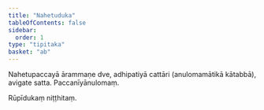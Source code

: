 ```yaml
---
title: "Nahetuduka"
tableOfContents: false
sidebar:
  order: 1
type: "tipitaka"
basket: "ab"
---
```



<DynamicBreadcrumb />

<Division number="132">

<Paragraph number="850">
Nahetupaccayā ārammaṇe dve, adhipatiyā cattāri (anulomamātikā kātabbā), avigate satta.

</Paragraph>
</Division>

<Paragraph number="851" type="center">
Paccanīyānulomaṃ.

  
Rūpīdukaṃ niṭṭhitaṃ.
</Paragraph>